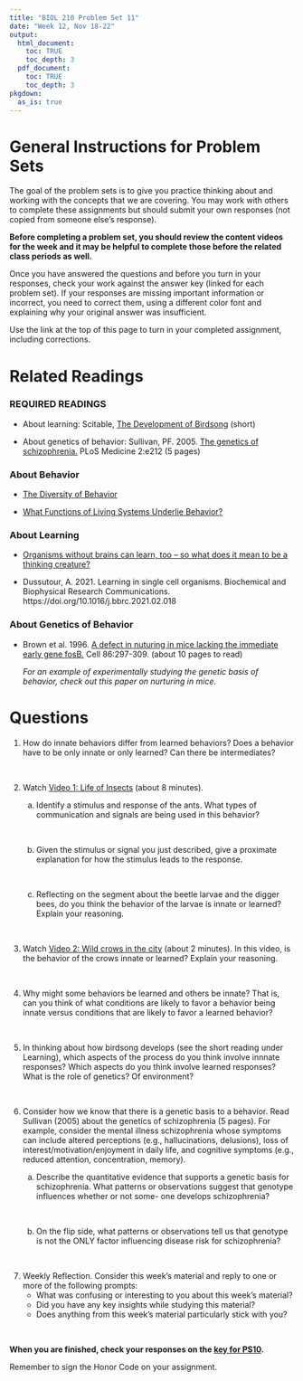 ```yaml
---
title: "BIOL 210 Problem Set 11"
date: "Week 12, Nov 18-22"
output: 
  html_document:
    toc: TRUE
    toc_depth: 3
  pdf_document:
    toc: TRUE
    toc_depth: 3
pkgdown:
  as_is: true
---
```

# General Instructions for Problem Sets

The goal of the problem sets is to give you practice thinking about and working with the concepts that we are covering. You may work with others to complete these assignments but should submit your own responses (not copied from someone else's response). 

<b>Before completing a problem set, you should review the content videos for the week and it may be helpful to complete those before the related class periods as well.</b>

Once you have answered the questions and before you turn in your responses, check your work against the answer key (linked for each problem set). If your responses are missing important information or incorrect, you need to correct them, using a different color font and explaining why your original answer was insufficient.

Use the link at the top of this page to turn in your completed assignment, including corrections.

# Related Readings

### REQUIRED READINGS

* About learning: Scitable, [The Development of Birdsong](https://www.nature.com/scitable/knowledge/library/the-development-of-birdsong-16133266/) (short)

* About genetics of behavior: Sullivan, PF. 2005. [The genetics of schizophrenia.](https://doi.org/10.1371/journal.pmed.0020212) PLoS Medicine 2:e212 (5 pages)

### About Behavior

* [The Diversity of Behavior](https://www.nature.com/scitable/knowledge/library/the-diversity-of-behavior-15129167/)

* [What Functions of Living Systems Underlie Behavior?](https://www.nature.com/scitable/knowledge/library/what-functions-of-living-systems-underlie-behavior-13883114/)

### About Learning

* [Organisms without brains can learn, too -- so what does it mean to be a thinking creature?](https://theconversation.com/organisms-without-brains-can-learn-too-so-what-does-it-mean-to-be-a-thinking-creature-214275)

* Dussutour, A. 2021. Learning in single cell organisms. Biochemical and Biophysical Research Communications. https://doi.org/10.1016/j.bbrc.2021.02.018

### About Genetics of Behavior

* Brown et al. 1996. [A defect in nuturing in mice lacking the immediate early gene fosB.](https://doi.org/10.1016/S0092-8674(00)80101-4) Cell 86:297-309. (about 10 pages to read)

    <i>For an example of experimentally studying the genetic basis of behavior, check out this paper on nurturing in mice.</i>



# Questions

<ol>
<li>How do innate behaviors differ from learned behaviors? Does a behavior have to be only innate or only learned? Can there be intermediates?</li>

<br>

<li>Watch [Video 1: Life of Insects](https://drive.google.com/file/d/1sKbFbXQGXggcvI9GS5C8hOQqk_eoHXUp/view?usp=sharing) (about 8 minutes).</li>
<ol type="a">
<li>Identify a stimulus and response of the ants. What types of communication and signals are being used in this behavior?</li>

<br>

<li>Given the stimulus or signal you just described, give a proximate explanation for how the stimulus leads to the response.</li>

<br>

<li>Reflecting on the segment about the beetle larvae and the digger bees, do you think the behavior of the larvae is innate or learned? Explain your reasoning.</li>

</ol>
<br>

<li>Watch [Video 2: Wild crows in the city](https://drive.google.com/file/d/1qK6vGh5F5TpWNh7iBxNE5sKAStEn3m8F/view?usp=sharing) (about 2 minutes). In this video, is the behavior of the crows innate or learned? Explain your reasoning.</li>

<br>

<li>Why might some behaviors be learned and others be innate? That is, can you think of what conditions are likely to favor a behavior being innate versus conditions that are likely to favor a learned behavior?</li>

<br>

<li>In thinking about how birdsong develops (see the short reading under Learning), which aspects of the process do you think involve innnate responses? Which aspects do you think involve learned responses? What is the role of genetics? Of environment?</li>

<br>

<li>Consider how we know that there is a genetic basis to a behavior. Read Sullivan (2005) about the genetics of schizophrenia (5 pages). For example, consider the mental illness schizophrenia whose symptoms can include altered perceptions (e.g., hallucinations, delusions), loss of interest/motivation/enjoyment in daily life, and cognitive symptoms (e.g., reduced attention, concentration, memory).</li>

<ol type="a">
<li>Describe the quantitative evidence that supports a genetic basis for schizophrenia. What patterns or observations suggest that genotype influences whether or not some- one develops schizophrenia?</li>

<br>

<li>On the flip side, what patterns or observations tell us that genotype is not the ONLY factor influencing disease risk for schizophrenia?</li>

</ol>
<br>

<li>Weekly Reflection. Consider this week’s material and reply to one or more of the following prompts:
<ul>
<li> What was confusing or interesting to you about this week’s material?</li>
 
<li> Did you have any key insights while studying this material?</li>

<li> Does anything from this week’s material particularly stick with you?</li>
</ul>
</ol>
<br>


<b>When you are finished, check your responses on the [key for PS10](ps10key.html).</b>

Remember to sign the Honor Code on your assignment.